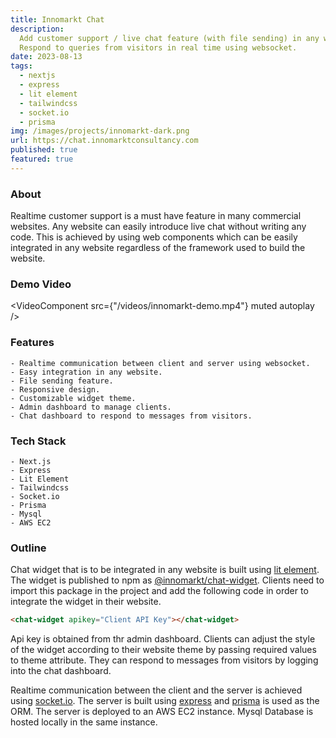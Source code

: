 ```yaml
---
title: Innomarkt Chat
description:
  Add customer support / live chat feature (with file sending) in any website using web components.
  Respond to queries from visitors in real time using websocket.
date: 2023-08-13
tags:
  - nextjs
  - express
  - lit element
  - tailwindcss
  - socket.io
  - prisma
img: /images/projects/innomarkt-dark.png
url: https://chat.innomarktconsultancy.com
published: true
featured: true
---
```



### About

Realtime customer support is a must have feature in many commercial websites. Any website can easily introduce live
chat without writing any code. This is achieved by using web components which can be easily integrated in
any website regardless of the framework used to build the website.

### Demo Video

<VideoComponent src={"/videos/innomarkt-demo.mp4"} muted autoplay />

### Features

    - Realtime communication between client and server using websocket.
    - Easy integration in any website.
    - File sending feature.
    - Responsive design.
    - Customizable widget theme.
    - Admin dashboard to manage clients.
    - Chat dashboard to respond to messages from visitors.

### Tech Stack

    - Next.js
    - Express
    - Lit Element
    - Tailwindcss
    - Socket.io
    - Prisma
    - Mysql
    - AWS EC2

### Outline

Chat widget that is to be integrated in any website is built using [lit element](https://lit.dev/). The widget is published
to npm as [@innomarkt/chat-widget](https://www.npmjs.com/package/@innomarkt/chat-widget). Clients need to import this package in
the project and add the following code in order to integrate the widget in their website.

```html
<chat-widget apikey="Client API Key"></chat-widget>
```

Api key is obtained from thr admin dashboard. Clients can adjust the style of the widget according to their website theme by passing
required values to theme attribute. They can respond to messages from visitors by logging into the chat dashboard.

Realtime communication between the client and the server is achieved using [socket.io](https://socket.io/). The server is built
using [express](https://expressjs.com/) and [prisma](https://www.prisma.io/) is used as the ORM. The server is deployed to
an AWS EC2 instance. Mysql Database is hosted locally in the same instance.
